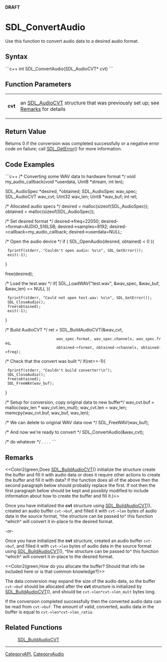 <!-- pragma section-numbers off -->
<!-- pragma disable-camelcase -->
'''DRAFT'''

= SDL_ConvertAudio =
Use this function to convert audio data to a desired audio format.


== Syntax ==
```c++
int SDL_ConvertAudio(SDL_AudioCVT* cvt)
```

== Function Parameters ==
{|
|'''cvt'''
|an [[SDL_AudioCVT]] structure that was previously set up; see [[#cvt|Remarks]] for details
|}

== Return Value ==

Returns 0 if the conversion was completed successfully or a negative error code on failure; call [[SDL_GetError]]() for more information.

== Code Examples ==
```c++
/* Converting some WAV data to hardware format */
void my_audio_callback(void *userdata, Uint8 *stream, int len);

SDL_AudioSpec *desired, *obtained;
SDL_AudioSpec wav_spec;
SDL_AudioCVT  wav_cvt;
Uint32 wav_len;
Uint8 *wav_buf;
int ret;

/* Allocated audio specs */
desired = malloc(sizeof(SDL_AudioSpec));
obtained = malloc(sizeof(SDL_AudioSpec));

/* Set desired format */
desired->freq=22050;
desired->format=AUDIO_S16LSB;
desired->samples=8192;
desired->callback=my_audio_callback;
desired->userdata=NULL;

/* Open the audio device */
if ( SDL_OpenAudio(desired, obtained) < 0 ){
  fprintf(stderr, "Couldn't open audio: %s\n", SDL_GetError());
  exit(-1);
}
        
free(desired);

/* Load the test.wav */
if( SDL_LoadWAV("test.wav", &wav_spec, &wav_buf, &wav_len) == NULL ){
  fprintf(stderr, "Could not open test.wav: %s\n", SDL_GetError());
  SDL_CloseAudio();
  free(obtained);
  exit(-1);
}
                                            
/* Build AudioCVT */
ret = SDL_BuildAudioCVT(&wav_cvt,
                        wav_spec.format, wav_spec.channels, wav_spec.freq,
                        obtained->format, obtained->channels, obtained->freq);

/* Check that the convert was built */
if(ret==-1){
  fprintf(stderr, "Couldn't build converter!\n");
  SDL_CloseAudio();
  free(obtained);
  SDL_FreeWAV(wav_buf);
}

/* Setup for conversion, copy original data to new buffer*/
wav_cvt.buf = malloc(wav_len * wav_cvt.len_mult);
wav_cvt.len = wav_len;
memcpy(wav_cvt.buf, wav_buf, wav_len);

/* We can delete to original WAV data now */
SDL_FreeWAV(wav_buf);

/* And now we're ready to convert */
SDL_ConvertAudio(&wav_cvt);

/* do whatever */
.
.
.
.
```

== Remarks ==
<<Color2(green,Does [[SDL_BuildAudioCVT]]() initialize the structure create the buffer and fill it with audio data or does it require other actions to create the buffer and fill it with data?  If the function does all of the above then the second paragraph below should probably replace the first.  If not then the first paragraph below should be kept and possibly modified to include information about how to create the buffer and fill it.)>>

<span id="cvt"></span> 
Once you have initialized the '''cvt''' structure using [[SDL_BuildAudioCVT]](), created an audio buffer <code>cvt->buf</code>, and filled it with <code>cvt->len</code> bytes of audio data in the source format, ^the structure can be passed to^ this function ^which^ will convert it in-place to the desired format.

''-or-''

Once you have initialized the '''cvt''' structure, created an audio buffer <code>cvt->buf</code>, and filled it with <code>cvt->len</code> bytes of audio data in the source format using [[SDL_BuildAudioCVT]](), ^the structure can be passed to^ this function ^which^ will convert it in-place to the desired format.



<<Color2(green,How do you allocate the buffer?  Should that info be included here or is that common knowledge?)>>

The data conversion may expand the size of the audio data, so the buffer <code>cvt->buf</code> should be allocated after the '''cvt''' structure is initialized by [[SDL_BuildAudioCVT]](), and should be <code>cvt->len*cvt->len_mult</code> bytes long.



If the conversion completed successfully then the converted audio data can be read from <code>cvt->buf</code>. The amount of valid, converted, audio data in the buffer is equal to <code>cvt->len*cvt->len_ratio</code>. 


== Related Functions ==
:[[SDL_BuildAudioCVT]]

----
[[CategoryAPI]], [[CategoryAudio]]
